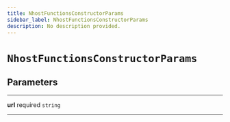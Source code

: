 ```yaml
---
title: NhostFunctionsConstructorParams
sidebar_label: NhostFunctionsConstructorParams
description: No description provided.
---
```


# `NhostFunctionsConstructorParams`

## Parameters

---

**<span className="parameter-name">url</span>** <span className="optional-status">required</span> `string`

---
